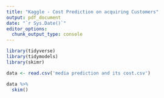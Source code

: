 ```yaml
---
title: "Kaggle - Cost Prediction on acquiring Customers"
output: pdf_document
date: "`r Sys.Date()`"
editor_options: 
  chunk_output_type: console
---
```


```r
library(tidyverse)
library(tidymodels)
library(skimr)

data <- read.csv('media prediction and its cost.csv')

data %>% 
  skim()






```
